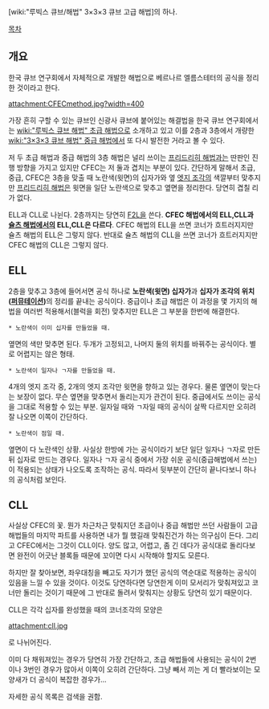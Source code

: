[wiki:"루빅스 큐브/해법" 3×3×3 큐브 고급 해법]의 하나. 

[[목차]]
== 개요 ==
한국 큐브 연구회에서 자체적으로 개발한 해법으로 베르나르 엘름스테터의 공식을 정리한 것이라고 한다.


attachment:CFECmethod.jpg?width=400


가장 흔히 구할 수 있는 큐브인 신광사 큐브에 붙어있는 해결법을 한국 큐브 연구회에서는 [[wiki:"루빅스 큐브 해법" 초급 해법]]으로 소개하고 있고 이를 2층과 3층에서 개량한 [[wiki:"3×3×3 큐브 해법" 중급 해법]]에서 또 다시 발전한 거라고 볼 수 있다.

저 두 초급 해법과 중급 해법의 3층 해법은 널리 쓰이는 [[프리드리히 해법]]과는 딴판인 진행 방향을 가지고 있지만 CFEC는 저 둘과 겹치는 부분이 있다. 간단하게 말해서 초급, 중급, CFEC은 3층을 맞출 때 노란색(윗면)의 십자가와 옆 [[엣지 조각]]의 색깔부터 맞추지만 [[프리드리히 해법]]은 윗면을 일단 노란색으로 맞추고 옆면을 정리한다. 당연히 겹칠 리가 없다.

ELL과 CLL로 나뉜다. 2층까지는 당연히 [[F2L]]을 쓴다. 
'''CFEC 해법에서의 ELL,CLL과 [[슐츠 해법]]에서의 ELL,CLL은 다르다'''. CFEC 해법의 ELL을 쓰면 코너가 흐트러지지만 슐츠 해법의 ELL은 그렇지 않다. 반대로 슐츠 해법의 CLL을 쓰면 코너가 흐트러지지만 CFEC 해법의 CLL은 그렇지 않다. 

== ELL ==
2층을 맞추고 3층에 들어서면 공식 하나로 '''노란색(윗면) 십자가'''과 '''십자가 조각의 위치([[퍼뮤테이션]]) '''의 정리를 끝내는 공식이다. 중급이나 초급 해법은 이 과정을 몇 가지의 해법을 여러번 적용해서(블럭을 회전) 맞추지만 ELL은 그 부분을 한번에 해결한다.

 * 노란색이 이미 십자를 만들었을 때.
옆면의 색만 맞추면 된다. 두개가 고정되고, 나머지 둘의 위치를 바꿔주는 공식이다. 별로 어렵지는 않은 형태.

 * 노란색이 일자나 ㄱ자를 만들었을 때.
4개의 엣지 조각 중, 2개의 엣지 조각만 윗면을 향하고 있는 경우다. 물론 옆면이 맞는다는 보장이 없다.
무슨 옆면을 맞추면서 돌리는지가 관건이 된다. 중급에서도 쓰이는 공식을 그대로 적용할 수 있는 부분. 일자일 때와 ㄱ자일 때의 공식이 살짝 다르지만 오히려 잘 나오면 이쪽이 간단하다.

 * 노란색이 점일 때.
옆면이 다 노란색인 상황. 사실상 한방에 가는 공식이라기 보단 일단 일자나 ㄱ자로 만든 뒤 십자로 만드는 경우다. 일자나 ㄱ자 공식 중에서 가장 쉬운 공식(중급해법에서 쓰는)이 적용되는 상태가 나오도록 조작하는 공식. 따라서 뒷부분이 간단히 끝나다보니 하나의 공식처럼 보인다.

== CLL ==
사실상 CFEC의 꽃. 뭔가 차근차근 맞춰지던 초급이나 중급 해법만 쓰던 사람들이 고급 해법들의 마지막 파트를 사용하면 내가 뭘 했길래 맞춰진건가 하는 의구심이 든다. 그리고 CFEC에서는 그것이 CLL이다.
양도 많고, 어렵고, 좀 긴 데다가 공식대로 돌리다보면 완전이 어긋난 블록들 때문에 꼬이면 다시 시작해야 할지도 모른다.

하지만 잘 찾아보면, 좌우대칭을 빼고도 자기가 했던 공식의 역순대로 적용하는 공식이 있음을 느낄 수 있을 것이다. 이것도 당연하다면 당연한게 이미 모서리가 맞춰져있고 코너만 돌리는 것이기 때문에 그 반대로 돌려서 맞춰지는 상황도 당연히 있기 때문이다.

CLL은 각각 십자를 완성했을 때의 코너조각의 모양은

attachment:cll.jpg

로 나뉘어진다.

이미 다 채워져있는 경우가 당연히 가장 간단하고, 초급 해법들에 사용되는 공식이 2번이나 3번인 경우가 많아서 이쪽이 오히려 간단하다. 그냥 빼서 끼는 게 더 빨라보이는 모양새가 더 공식이 복잡한 경우가...

자세한 공식 목록은 검색을 권함. 
